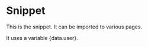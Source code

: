 
# Snippet

This is the snippet. It can be imported to various pages.

It uses a variable {data.user}.
